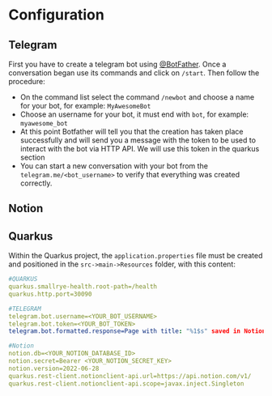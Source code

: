 # Configuration

## Telegram

First you have to create a telegram bot using [@BotFather](https://telegram.me/BotFather). Once a conversation began use its commands and click on `/start`. Then follow the procedure:
* On the command list select the command `/newbot` and choose a name for your bot, for example: `MyAwesomeBot`
* Choose an username for your bot, it must end with `bot`, for example: `myawesome_bot`
* At this point Botfather will tell you that the creation has taken place successfully and will send you a message with the token to be used to interact with the bot via HTTP API. We will use this token in the quarkus section
* You can start a new conversation with your bot from the `telegram.me/<bot_username>` to verify that everything was created correctly.

## Notion

## Quarkus

Within the Quarkus project, the `application.properties` file must be created and positioned in the `src->main->Resources` folder, with this content:

```yaml
#QUARKUS
quarkus.smallrye-health.root-path=/health
quarkus.http.port=30090

#TELEGRAM
telegram.bot.username=<YOUR_BOT_USERNAME>
telegram.bot.token=<YOUR_BOT_TOKEN>
telegram.bot.formatted.response=Page with title: "%1$s" saved in Notion database with tags: %2$s

#Notion
notion.db=<YOUR_NOTION_DATABASE_ID>
notion.secret=Bearer <YOUR_NOTION_SECRET_KEY>
notion.version=2022-06-28
quarkus.rest-client.notionclient-api.url=https://api.notion.com/v1/
quarkus.rest-client.notionclient-api.scope=javax.inject.Singleton
```